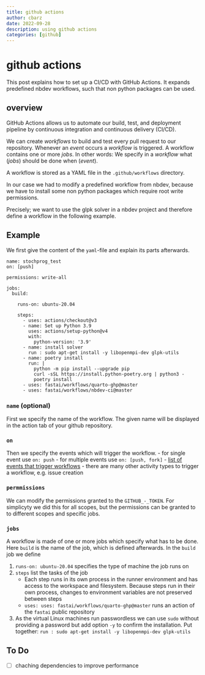 ```yaml
---
title: github actions
author: cbarz
date: 2022-09-28
description: using github actions
categories: [github]
---
```


# github actions

This post explains how to set up a CI/CD with GitHub Actions. It expands predefined nbdev workflows, such that non python packages can be used. 

## overview

GitHub Actions allows us to automate our build, test, and deployment pipeline by continuous integration and continuous delivery (CI/CD).

We can create *workflows* to build and test every pull request to our repository. Whenever an *event* occurs a *workflow* is triggered. A workflow contains one or more *jobs*. In other words: We specify in a *workflow* what (*jobs*) should be done when (*event*).

A workflow is stored as a YAML file in the `.github/workflows` directory.


In our case we had to modify a predefined workflow from nbdev, because we have to install some non python packages which require root write permissions.

Precisely; we want to use the glpk solver in a nbdev project and therefore define a workflow in the following example.


## Example

We first give the content of the `yaml`-file and explain its parts afterwards.

```
name: stochprog_test
on: [push]

permissions: write-all

jobs:
  build:

    runs-on: ubuntu-20.04

    steps:
      - uses: actions/checkout@v3
      - name: Set up Python 3.9
        uses: actions/setup-python@v4
        with:
          python-version: '3.9'
      - name: install solver
        run : sudo apt-get install -y libopenmpi-dev glpk-utils
      - name: poetry install
        run: |
          python -m pip install --upgrade pip
          curl -sSL https://install.python-poetry.org | python3 -
          poetry install
      - uses: fastai/workflows/quarto-ghp@master
      - uses: fastai/workflows/nbdev-ci@master
```

### `name` (optional)

First we specify the name of the workflow. The given name will be displayed in the action tab of your github repository.

### `on`

Then we specify the events which will trigger the workflow.
- for single event use `on: push`
- for multiple events use `on: [push, fork]`
- [list of events that trigger workflows](https://docs.github.com/en/articles/events-that-trigger-workflows)
- there are many other activity types to trigger a workflow, e.g. issue creation

### `permmissions`

We can modify the permissions granted to the `GITHUB_-_TOKEN`.
For simplicyty we did this for all scopes, but the permissions can be granted to to different scopes and specific jobs.

### `jobs`

A workflow is made of one or more jobs which specify what has to be done. Here `build` is the name of the job, which is defined afterwards. In the `build` job we define

1. `runs-on: ubuntu-20.04` specifies the type of machine the job runs on
1. `steps` list the tasks of the job
    - Each step runs in its own process in the runner environment and has access to the workspace and filesystem. Because steps run in their own process, changes to environment variables are not preserved between steps
    - `uses: uses: fastai/workflows/quarto-ghp@master` runs an action of the `fastai` public repository
1. As the virtual Linux machines run passwordless we can use `sudo` without providing a password but add option `-y` to confirm the installation. Put together: `run : sudo apt-get install -y libopenmpi-dev glpk-utils`


## To Do

- [ ] chaching dependencies to improve performance
